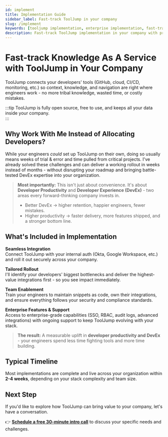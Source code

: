 ```yaml
---
id: implement
title: Implementation Guide
sidebar_label: Fast-track ToolJump in your company
slug: /implement
keywords: [tooljump implementation, enterprise implementation, fast-track tooljump, company deployment, professional services]
description: Fast-track ToolJump implementation in your company with professional services, custom integrations, and enterprise deployment support for engineering teams.
---
```


# Fast-track Knowledge As A Service with ToolJump in Your Company

ToolJump connects your developers' tools (GitHub, cloud, CI/CD, monitoring, etc.) so context, knowledge, and navigation are right where engineers work - no more tribal knowledge, wasted time, or costly mistakes.

:::tip
ToolJump is fully open source, free to use, and keeps all your data inside your company.  
:::

## Why Work With Me Instead of Allocating Developers?

While your engineers *could* set up ToolJump on their own, doing so usually means weeks of trial & error and time pulled from critical projects. I've already solved these challenges and can deliver a working rollout in weeks instead of months - without disrupting your roadmap and bringing battle-tested DevEx expertise into your organization.

> **Most importantly:** This isn't just about convenience. It's about **Developer Productivity** and **Developer Experience (DevEx)** - two areas every forward-thinking company invests in.
> - Better DevEx → higher retention, happier engineers, fewer mistakes.  
> - Higher productivity → faster delivery, more features shipped, and a stronger bottom line.

## What's Included in Implementation

**Seamless Integration**  
Connect ToolJump with your internal auth (Okta, Google Workspace, etc.) and roll it out securely across your company.

**Tailored Rollout**  
I'll identify your developers' biggest bottlenecks and deliver the highest-value integrations first - so you see impact immediately.

**Team Enablement**  
Train your engineers to maintain snippets as code, own their integrations, and ensure everything follows your security and compliance standards.

**Enterprise Features & Support**  
Access to enterprise-grade capabilities (SSO, RBAC, audit logs, advanced integrations) with ongoing support to keep ToolJump evolving with your stack.

> **The result:** A measurable uplift in **developer productivity and DevEx** - your engineers spend less time fighting tools and more time building.

## Typical Timeline

Most implementations are complete and live across your organization within **2-4 weeks**, depending on your stack complexity and team size.

## Next Step

If you'd like to explore how ToolJump can bring value to your company, let's have a conversation.

👉 **[Schedule a free 30-minute intro call](https://tidycal.com/mihaicurelea/tooljump-onboarding)** to discuss your specific needs and challenges.